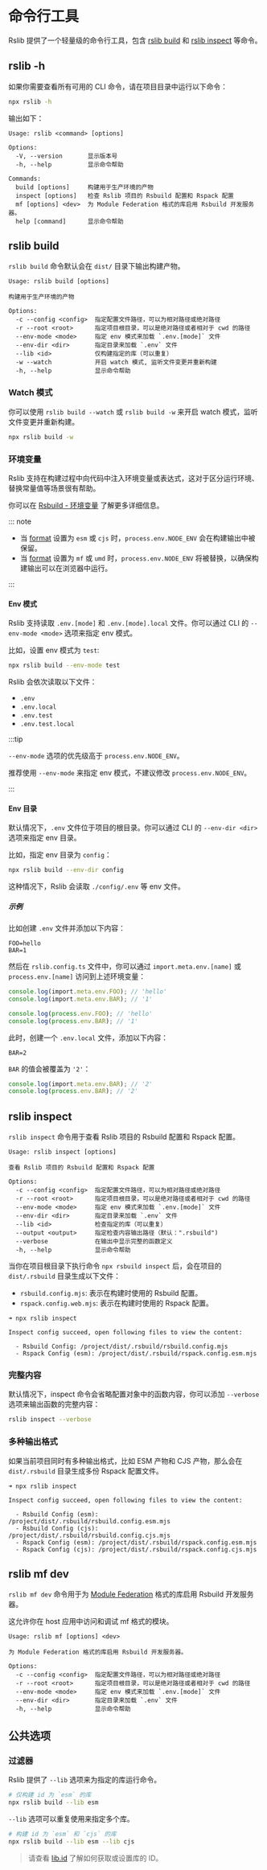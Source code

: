 # 命令行工具

Rslib 提供了一个轻量级的命令行工具，包含 [rslib build](#rslib-build) 和 [rslib inspect](#rslib-inspect) 等命令。

## rslib -h

如果你需要查看所有可用的 CLI 命令，请在项目目录中运行以下命令：

```bash
npx rslib -h
```

输出如下：

```text
Usage: rslib <command> [options]

Options:
  -V, --version       显示版本号
  -h, --help          显示命令帮助

Commands:
  build [options]     构建用于生产环境的产物
  inspect [options]   检查 Rslib 项目的 Rsbuild 配置和 Rspack 配置
  mf [options] <dev>  为 Module Federation 格式的库启用 Rsbuild 开发服务器。
  help [command]      显示命令帮助
```

## rslib build

`rslib build` 命令默认会在 `dist/` 目录下输出构建产物。

```text
Usage: rslib build [options]

构建用于生产环境的产物

Options:
  -c --config <config>  指定配置文件路径，可以为相对路径或绝对路径
  -r --root <root>      指定项目根目录，可以是绝对路径或者相对于 cwd 的路径
  --env-mode <mode>     指定 env 模式来加载 `.env.[mode]` 文件
  --env-dir <dir>       指定目录来加载 `.env` 文件
  --lib <id>            仅构建指定的库（可以重复）
  -w --watch            开启 watch 模式, 监听文件变更并重新构建
  -h, --help            显示命令帮助
```

### Watch 模式

你可以使用 `rslib build --watch` 或 `rslib build -w` 来开启 watch 模式，监听文件变更并重新构建。

```bash
npx rslib build -w
```

### 环境变量

Rslib 支持在构建过程中向代码中注入环境变量或表达式，这对于区分运行环境、替换常量值等场景很有帮助。

你可以在 [Rsbuild - 环境变量](https://rsbuild.dev/zh/guide/advanced/env-vars) 了解更多详细信息。

::: note

- 当 [format](/config/lib/format) 设置为 `esm` 或 `cjs` 时，`process.env.NODE_ENV` 会在构建输出中被保留。
- 当 [format](/config/lib/format) 设置为 `mf` 或 `umd` 时，`process.env.NODE_ENV` 将被替换，以确保构建输出可以在浏览器中运行。

:::

#### Env 模式

Rslib 支持读取 `.env.[mode]` 和 `.env.[mode].local` 文件。你可以通过 CLI 的 `--env-mode <mode>` 选项来指定 env 模式。

比如，设置 env 模式为 `test`:

```bash
npx rslib build --env-mode test
```

Rslib 会依次读取以下文件：

- `.env`
- `.env.local`
- `.env.test`
- `.env.test.local`

:::tip

`--env-mode` 选项的优先级高于 `process.env.NODE_ENV`。

推荐使用 `--env-mode` 来指定 env 模式，不建议修改 `process.env.NODE_ENV`。

:::

#### Env 目录

默认情况下，`.env` 文件位于项目的根目录。你可以通过 CLI 的 `--env-dir <dir>` 选项来指定 env 目录。

比如，指定 env 目录为 `config`：

```bash
npx rslib build --env-dir config
```

这种情况下，Rslib 会读取 `./config/.env` 等 env 文件。

##### 示例

比如创建 `.env` 文件并添加以下内容：

```shell title=".env"
FOO=hello
BAR=1
```

然后在 `rslib.config.ts` 文件中，你可以通过 `import.meta.env.[name]` 或 `process.env.[name]` 访问到上述环境变量：

```ts title="rslib.config.ts"
console.log(import.meta.env.FOO); // 'hello'
console.log(import.meta.env.BAR); // '1'

console.log(process.env.FOO); // 'hello'
console.log(process.env.BAR); // '1'
```

此时，创建一个 `.env.local` 文件，添加以下内容：

```shell title=".env.local"
BAR=2
```

`BAR` 的值会被覆盖为 `'2'`：

```ts title="rslib.config.ts"
console.log(import.meta.env.BAR); // '2'
console.log(process.env.BAR); // '2'
```

## rslib inspect

`rslib inspect` 命令用于查看 Rslib 项目的 Rsbuild 配置和 Rspack 配置。

```text
Usage: rslib inspect [options]

查看 Rslib 项目的 Rsbuild 配置和 Rspack 配置

Options:
  -c --config <config>  指定配置文件路径，可以为相对路径或绝对路径
  -r --root <root>      指定项目根目录，可以是绝对路径或者相对于 cwd 的路径
  --env-mode <mode>     指定 env 模式来加载 `.env.[mode]` 文件
  --env-dir <dir>       指定目录来加载 `.env` 文件
  --lib <id>            检查指定的库（可以重复）
  --output <output>     指定检查内容输出路径（默认：".rsbuild")
  --verbose             在输出中显示完整的函数定义
  -h, --help            显示命令帮助
```

当你在项目根目录下执行命令 `npx rsbuild inspect` 后，会在项目的 `dist/.rsbuild` 目录生成以下文件：

- `rsbuild.config.mjs`: 表示在构建时使用的 Rsbuild 配置。
- `rspack.config.web.mjs`: 表示在构建时使用的 Rspack 配置。

```text
➜ npx rslib inspect

Inspect config succeed, open following files to view the content:

  - Rsbuild Config: /project/dist/.rsbuild/rsbuild.config.mjs
  - Rspack Config (esm): /project/dist/.rsbuild/rspack.config.esm.mjs
```

### 完整内容

默认情况下，inspect 命令会省略配置对象中的函数内容，你可以添加 `--verbose` 选项来输出函数的完整内容：

```bash
rslib inspect --verbose
```

### 多种输出格式

如果当前项目同时有多种输出格式，比如 ESM 产物和 CJS 产物，那么会在 `dist/.rsbuild` 目录生成多份 Rspack 配置文件。

```text
➜ npx rslib inspect

Inspect config succeed, open following files to view the content:

  - Rsbuild Config (esm): /project/dist/.rsbuild/rsbuild.config.esm.mjs
  - Rsbuild Config (cjs): /project/dist/.rsbuild/rsbuild.config.cjs.mjs
  - Rspack Config (esm): /project/dist/.rsbuild/rspack.config.esm.mjs
  - Rspack Config (cjs): /project/dist/.rsbuild/rspack.config.cjs.mjs
```

## rslib mf dev

`rslib mf dev` 命令用于为 [Module Federation](/guide/advanced/module-federation) 格式的库启用 Rsbuild 开发服务器。

这允许你在 host 应用中访问和调试 mf 格式的模块。

```text
Usage: rslib mf [options] <dev>

为 Module Federation 格式的库启用 Rsbuild 开发服务器。

Options:
  -c --config <config>  指定配置文件路径，可以为相对路径或绝对路径
  -r --root <root>      指定项目根目录，可以是绝对路径或者相对于 cwd 的路径
  --env-mode <mode>     指定 env 模式来加载 `.env.[mode]` 文件
  --env-dir <dir>       指定目录来加载 `.env` 文件
  -h, --help            显示命令帮助
```

## 公共选项

### 过滤器

Rslib 提供了 `--lib` 选项来为指定的库运行命令。

```bash
# 仅构建 id 为 `esm` 的库
npx rslib build --lib esm
```

`--lib` 选项可以重复使用来指定多个库。

```bash
# 构建 id 为 `esm` 和 `cjs` 的库
npx rslib build --lib esm --lib cjs
```

> 请查看 [lib.id](/config/lib/id) 了解如何获取或设置库的 ID。
